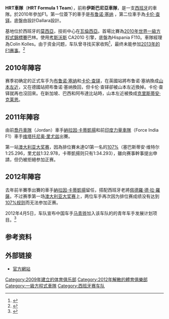 {{noteTA
|G1=F1
|T=zh-cn:HRT车队;zh-tw:HRT車隊;
|1=zh-cn:西班牙;zh-tw:伊斯巴尼亞;
}}
{{former F1 team
| Logo              = [[File:HRT_F1_Team_logo.png|199px]]
| Constructor_name  = {{flagicon|ESP}} 伊斯巴尼亞-考斯沃斯车队
| Short_name        = HRT车队
| Long_name         = HRT一級方程式车队
| Base              = [[西班牙|西班牙]][[马德里|马德里]] <ref name="Caja Magica">{{cite news|url=http://hrtf1team.com/en/noticias/hrt-f1-team-fija-su-sede-permanente-en-la-caja-magica.html|title=HRT F1 TEAM establishes its permanent headquarters in the Caja Mágica|date=8 February 2012|accessdate=9 February 2012|work=HRT F1 Team|publisher=HRT F1|deadurl=yes|archiveurl=https://web.archive.org/web/20120724024720/http://www.hrtf1team.com/en/noticias/hrt-f1-team-fija-su-sede-permanente-en-la-caja-magica.html|archivedate=2012年7月24日}}</ref>
| Founders          = {{le|阿德里安·坎波斯|Adrián Campos}}<br>{{le|何塞·拉蒙·卡拉班特|José Ramón Carabante}}
| Staff             = {{le|科林·科勒斯|Colin Kolles}}<br>{{le|傑夫·威利斯|Geoff Willis}}<br>{{le|路易斯·佩雷斯-薩拉|Luis Pérez-Sala}}<br>{{le|丹尼爾·奧德托|Daniele Audetto}}<br>{{le|托尼·庫奎雷拉|Toni Cuquerella}}
| Drivers           = {{flagicon|BRA}} [[布鲁诺·塞纳|布鲁诺·塞纳]]<br>{{flagicon|IND}} [[纳拉因·卡蒂凯扬|纳拉因·卡蒂凯扬]]<br>{{flagicon|AUS}} [[丹尼尔·里奇亚多|丹尼尔·里奇亚多]]<br>{{flagicon|ITA}} [[维塔托尼奥·柳齐|维塔托尼奥·柳齐]]<br>{{flagicon|ESP}} [[佩德罗·德·拉·罗萨|佩德罗·德·拉·罗萨]]
| Debut             = [[2010年巴林大獎賽|2010年巴林大獎賽]]
| Engines           = [[考斯沃斯|考斯沃斯]]
| Races             = 58（56次起步）
| Cons_champ        = 0
| Drivers_champ     = 0
| Wins              = 0 <small>（最佳完賽：13名，[[2011年加拿大大獎賽|2011年加拿大大獎賽]]）</small>
| Poles             = 0 <small>（最佳發車位：18位，[[2010年比利時大獎賽|2010年比利時大獎賽]]）</small>
| Fastest_laps      = 0
| Last race = [[2012年巴西大獎賽|2012年巴西大獎賽]]
}}

'''HRT車隊'''（'''HRT Formula 1 Team'''），前称'''伊斯巴尼亞車隊'''，是一支[[西班牙|西班牙]]的車隊。於2010年參加F1。第一位簽下的車手是[[布鲁诺·塞纳|布鲁诺·塞纳]] ，第二位車手為[[卡伦·查铎|卡伦·查铎]]。底盤由設計Dallara設計。

基地位於西班牙的[[莫西亞|莫西亞]]，技術中心在[[瓦倫西亞|瓦倫西亞]]。首場比賽為[[2010年世界一級方程式錦標賽|2010年世界一級方程式錦標賽]]巴林。使用[[考斯沃斯|考斯沃斯]] CA2010 引擎，底盤為Hispania F110。車隊經理為Colin Kolles。由于资金问题，车队曾寻找买家收购<ref>{{cite news|title=HRT put up for sale by Thesan Capital|url=http://www.f1fanatic.co.uk/2012/11/12/hrt-put-sale-thesan-capital/|first=Keith|last=Collantine|work=F1 Fanatic|publisher=Keith Collantine|date=12 November 2012|access-date=2 December 2012|archive-date=2017-07-04|archive-url=https://web.archive.org/web/20170704033921/http://www.f1fanatic.co.uk/2012/11/12/hrt-put-sale-thesan-capital/|dead-url=no}}</ref>，最终未能参加[[2013年世界一级方程式锦标赛|2013年的F1赛事]]。<ref name="HRT out">{{cite news|title=HRT fails to find buyer before 2013 Formula 1 entry deadline|url=http://www.autosport.com/news/report.php/id/104673|publisher=[[Haymarket_Media_Group|Haymarket Publications]]|work=Autosport.com|date=1 December 2012|access-date=2 December 2012|first=Edd|last=Straw|archive-date=2017-07-01|archive-url=https://web.archive.org/web/20170701020433/http://www.autosport.com/news/report.php/id/104673|dead-url=no}}</ref>

== 2010年陣容 ==
赛季初确定的正式车手为[[布鲁诺·塞纳|布鲁诺·塞纳]]和[[卡伦·查铎|卡伦·查铎]]，在英國站將布鲁诺·塞纳換成[[山本左近|山本左近]]，又在德國站把布鲁诺·塞纳換回，但卡伦·查铎卻被山本左近換掉。卡伦·查铎就再也沒回來。在新加坡、巴西和阿布達比站時，山本左近被換成[[克里斯蒂安·克莱恩|克里斯蒂安·克莱恩]]。

== 2011年陣容 ==
由前[[喬丹車隊|喬丹車隊]]（Jordan）車手[[納拉因·卡蒂凱揚|納拉因·卡蒂凱揚]]和前[[印度力量車隊|印度力量車隊]]（Force India F1）車手[[维塔托尼奥·柳齐|维塔托尼奥·里尤兹]]出賽。

第一站[[2011年澳大利亚大奖赛|澳大利亚大奖赛]]，因為排位賽未達Q1第一名的[[107%规则|107%]]（塞巴斯蒂安·维特尔1:25.296，里尤兹1:32.978，卡蒂凱揚则只有1:34.293），雖向赛事幹事提出申請，但仍被拒絕参加正赛。

== 2012年陣容 ==
去年前半賽季出賽的車手[[納拉因·卡蒂凱揚|納拉因·卡蒂凱揚]]留任，搭配西班牙老將[[佩德羅·德·拉·羅薩|佩德羅·德·拉·羅薩]]。不过赛季第一场[[2012年澳大利亚大奖赛|澳大利亚大奖赛]]上，两位车手再次因为排位赛成绩没有达到[[107%规则|107%规则]]而无法参加正赛。

2012年4月5日，车队宣布中国车手[[马青骅|马青骅]]加入该车队的的青年车手发展计划项目。<ref name="ESPN F1">{{cite web | url=http://en.espnf1.com/f1/motorsport/story/74932.html | title=HRT signs Chinese driver to development programme | publisher=ESPNF1 Staff | accessdate=April 5, 2012 | archive-date=2015-02-24 | archive-url=https://web.archive.org/web/20150224094303/http://en.espnf1.com/f1/motorsport/story/74932.html | dead-url=no }}</ref>

== 参考资料 ==
<references />

== 外部链接 ==
{{Commons|HRT F1 Team}}
* [https://web.archive.org/web/20120412071420/http://www.hrtf1team.com/en/ 官方網站]{{en}}


{{伊斯巴尼亞車隊}}
{{一級方程式賽車製造商}}

{{DEFAULTSORT:HRT F1 team}}
[[Category:2009年建立的体育俱乐部|Category:2009年建立的体育俱乐部]]
[[Category:2012年解散的體育俱樂部|Category:2012年解散的體育俱樂部]]
[[Category:一級方程式車隊|Category:一級方程式車隊]]
[[Category:西班牙赛车队|Category:西班牙赛车队]]